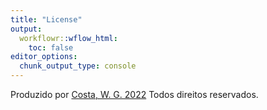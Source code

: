 ```yaml
---
title: "License"
output:
  workflowr::wflow_html:
    toc: false
editor_options:
  chunk_output_type: console
---
```


Produzido por [Costa, W. G. 2022](https://github.com/WevertonGomesCosta)
Todos direitos reservados.
